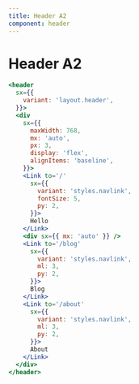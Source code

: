 ```yaml
---
title: Header A2
component: header
---
```


# Header A2

```jsx live
<header
  sx={{
    variant: 'layout.header',
  }}>
  <div
    sx={{
      maxWidth: 768,
      mx: 'auto',
      px: 3,
      display: 'flex',
      alignItems: 'baseline',
    }}>
    <Link to='/'
      sx={{
        variant: 'styles.navlink',
        fontSize: 5,
        py: 2,
      }}>
      Hello
    </Link>
    <div sx={{ mx: 'auto' }} />
    <Link to='/blog'
      sx={{
        variant: 'styles.navlink',
        ml: 3,
        py: 2,
      }}>
      Blog
    </Link>
    <Link to='/about'
      sx={{
        variant: 'styles.navlink',
        ml: 3,
        py: 2,
      }}>
      About
    </Link>
  </div>
</header>
```

